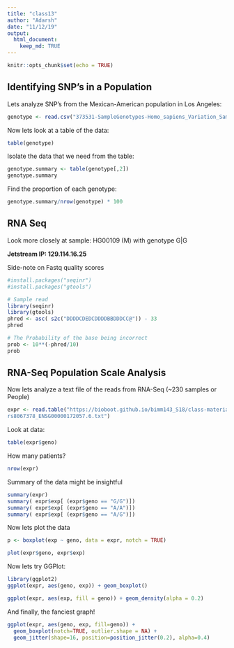---
title: "class13"
author: "Adarsh"
date: "11/12/19"
output:
  html_document:
    keep_md: TRUE
---

```{r setup, include=FALSE}
knitr::opts_chunk$set(echo = TRUE)
```

## Identifying SNP's in a Population

Lets analyze SNP's from the Mexican-American population in Los Angeles:

```{r}
genotype <- read.csv("373531-SampleGenotypes-Homo_sapiens_Variation_Sample_rs8067378.csv")
```

Now lets look at a table of the data:

```{r}
table(genotype)
```

Isolate the data that we need from the table:

```{r}
genotype.summary <- table(genotype[,2])
genotype.summary
```

Find the proportion of each genotype:

```{r}
genotype.summary/nrow(genotype) * 100
```




## RNA Seq

Look more closely at sample: HG00109 (M) with genotype G|G

**Jetstream IP: 129.114.16.25**

Side-note on Fastq quality scores

```{r}
#install.packages("seqinr")
#install.packages("gtools")

# Sample read
library(seqinr)
library(gtools)
phred <- asc( s2c("DDDDCDEDCDDDDBBDDDCC@")) - 33
phred

# The Probability of the base being incorrect
prob <- 10**(-phred/10)
prob
```



## RNA-Seq Population Scale Analysis

Now lets analyze a text file of the reads from RNA-Seq (~230 samples or People)

```{r}
expr <- read.table("https://bioboot.github.io/bimm143_S18/class-material/
rs8067378_ENSG00000172057.6.txt")
```

Look at data:

```{r}
table(expr$geno)
```

How many patients?

```{r}
nrow(expr)
```

Summary of the data might be insightful

```{r}
summary(expr)
summary( expr$exp[ (expr$geno == "G/G")])
summary( expr$exp[ (expr$geno == "A/A")])
summary( expr$exp[ (expr$geno == "A/G")])
```


Now lets plot the data

```{r}
p <- boxplot(exp ~ geno, data = expr, notch = TRUE)
```

```{r}
plot(expr$geno, expr$exp)
```


Now lets try GGPlot:

```{r}
library(ggplot2)
ggplot(expr, aes(geno, exp)) + geom_boxplot()
```

```{r}
ggplot(expr, aes(exp, fill = geno)) + geom_density(alpha = 0.2)
```

And finally, the fanciest graph!

```{r}
ggplot(expr, aes(geno, exp, fill=geno)) + 
  geom_boxplot(notch=TRUE, outlier.shape = NA) + 
  geom_jitter(shape=16, position=position_jitter(0.2), alpha=0.4)
```
